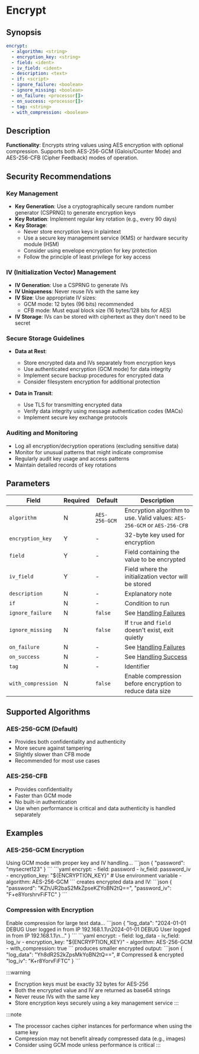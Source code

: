 # Encrypt

## Synopsis

```yaml {3-5}
encrypt:
  - algorithm: <string>
  - encryption_key: <string>
  - field: <ident>
  - iv_field: <ident>
  - description: <text>
  - if: <script>
  - ignore_failure: <boolean>
  - ignore_missing: <boolean>
  - on_failure: <processor[]>
  - on_success: <processor[]>
  - tag: <string>
  - with_compression: <boolean>
```

## Description

**Functionality**: Encrypts string values using AES encryption with optional compression. Supports both AES-256-GCM (Galois/Counter Mode) and AES-256-CFB (Cipher Feedback) modes of operation.

## Security Recommendations

### Key Management
- **Key Generation**: Use a cryptographically secure random number generator (CSPRNG) to generate encryption keys
- **Key Rotation**: Implement regular key rotation (e.g., every 90 days)
- **Key Storage**: 
  - Never store encryption keys in plaintext
  - Use a secure key management service (KMS) or hardware security module (HSM)
  - Consider using envelope encryption for key protection
  - Follow the principle of least privilege for key access

### IV (Initialization Vector) Management
- **IV Generation**: Use a CSPRNG to generate IVs
- **IV Uniqueness**: Never reuse IVs with the same key
- **IV Size**: Use appropriate IV sizes:
  - GCM mode: 12 bytes (96 bits) recommended
  - CFB mode: Must equal block size (16 bytes/128 bits for AES)
- **IV Storage**: IVs can be stored with ciphertext as they don't need to be secret

### Secure Storage Guidelines
- **Data at Rest**:
  - Store encrypted data and IVs separately from encryption keys
  - Use authenticated encryption (GCM mode) for data integrity
  - Implement secure backup procedures for encrypted data
  - Consider filesystem encryption for additional protection

- **Data in Transit**:
  - Use TLS for transmitting encrypted data
  - Verify data integrity using message authentication codes (MACs)
  - Implement secure key exchange protocols

### Auditing and Monitoring
- Log all encryption/decryption operations (excluding sensitive data)
- Monitor for unusual patterns that might indicate compromise
- Regularly audit key usage and access patterns
- Maintain detailed records of key rotations

## Parameters

|Field|Required|Default|Description|
|---|---|---|---|
|`algorithm`|N|`AES-256-GCM`|Encryption algorithm to use. Valid values: `AES-256-GCM` or `AES-256-CFB`|
|`encryption_key`|Y|-|32-byte key used for encryption|
|`field`|Y|-|Field containing the value to be encrypted|
|`iv_field`|Y|-|Field where the initialization vector will be stored|
|`description`|N|-|Explanatory note|
|`if`|N|-|Condition to run|
|`ignore_failure`|N|`false`|See [Handling Failures](../handling-failures.mdx)|
|`ignore_missing`|N|`false`|If `true` and `field` doesn't exist, exit quietly|
|`on_failure`|N|-|See [Handling Failures](../handling-failures.mdx)|
|`on_success`|N|-|See [Handling Success](../handling-success.mdx)|
|`tag`|N|-|Identifier|
|`with_compression`|N|`false`|Enable compression before encryption to reduce data size|

## Supported Algorithms

### AES-256-GCM (Default)
- Provides both confidentiality and authenticity
- More secure against tampering
- Slightly slower than CFB mode
- Recommended for most use cases

### AES-256-CFB
- Provides confidentiality
- Faster than GCM mode
- No built-in authentication
- Use when performance is critical and data authenticity is handled separately

## Examples

### AES-256-GCM Encryption

<ExampleGrid>
  <CommentCol>
    Using GCM mode with proper key and IV handling...
  </CommentCol>
  <CodeCol>
    ```json
    {
      "password": "mysecret123"
    }
    ```
    ```yaml
    encrypt:
      - field: password
      - iv_field: password_iv
      - encryption_key: "${ENCRYPTION_KEY}"  # Use environment variable
      - algorithm: AES-256-GCM
    ```
  </CodeCol>
  <CommentCol>
    creates encrypted data and IV:
  </CommentCol>
  <CodeCol>
    ```json
    {
      "password": "KZh/JR2baS2MkZpseKZYoBN2tQ==",
      "password_iv": "F+e8YorshrvFiFTC"
    }
    ```
  </CodeCol>
</ExampleGrid>

### Compression with Encryption

<ExampleGrid>
  <CommentCol>
    Enable compression for large text data...
  </CommentCol>
  <CodeCol>
    ```json
    {
      "log_data": "2024-01-01 DEBUG User logged in from IP 192.168.1.1\n2024-01-01 DEBUG User logged in from IP 192.168.1.1\n..."
    }
    ```
    ```yaml
    encrypt:
      - field: log_data
      - iv_field: log_iv
      - encryption_key: "${ENCRYPTION_KEY}"
      - algorithm: AES-256-GCM
      - with_compression: true
    ```
  </CodeCol>
  <CommentCol>
    produces smaller encrypted output:
  </CommentCol>
  <CodeCol>
    ```json
    {
      "log_data": "Yh8dR2S2kZpsMkYoBN2tQ==",  # Compressed & encrypted
      "log_iv": "K+r8YorvFiFTC"
    }
    ```
  </CodeCol>
</ExampleGrid>

:::warning
- Encryption keys must be exactly 32 bytes for AES-256
- Both the encrypted value and IV are returned as base64 strings
- Never reuse IVs with the same key
- Store encryption keys securely using a key management service
:::

:::note
- The processor caches cipher instances for performance when using the same key
- Compression may not benefit already compressed data (e.g., images)
- Consider using GCM mode unless performance is critical
:::
